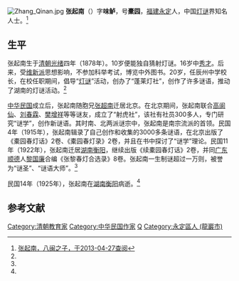 [[File:Zhang_Qinan.jpg|thumb]]
'''张起南'''（{{bd|1878年||1925年|}}）字'''味鲈'''，号'''橐园'''，[[福建|福建]][[永定|永定]]人，中国[[灯谜|灯谜]]界知名人士。<ref name=bm>[http://demo.haodi.com.cn/11/201005/bmzz/xinghe_show.asp?id=901&c2=46 张起南，八闽之子，于2013-04-27查阅]{{Dead link|date=2020年1月 |bot=InternetArchiveBot |fix-attempted=yes }}</ref>

==生平==
张起南生于[[清朝|清朝]][[光绪|光绪]]四年（1878年）。10岁便能独自猜射灯谜。16岁中[[秀才|秀才]]。后来，受[[维新派|维新派]]思想影响，不参加科举考试，博览中外图书。20岁，任辰州中学校长，在校任职期间，倡导“[[灯谜|灯谜]]”活动，创办了“蓬莱灯社”，创作了许多谜语，推动了湖南的灯谜活动。<ref name=bm/>

[[中华民国|中华民国]]成立后，张起南随胞兄[[张超南|张超南]]迁居北京。在北京期间，张起南联合[[高阆仙|高阆仙]]、[[刘春霖|刘春霖]]、[[樊增祥|樊增祥]]等等谜友，成立了“射虎社”，该社有社员300多人，专门研究“谜学”，创作新谜语。其时南、北两派谜宗中，张起南是南宗流派的首领。民国4年（1915年），张起南辑录了自己创作和收集的3000多条谜语，在北京出版了《橐园春灯话》2卷、《橐园春灯录》2卷，并且在书中探讨了“谜学”理论。民国11年（1922年），张起南迁居[[湖南|湖南]][[衡阳|衡阳]]，继续出版《续橐园春灯话》2卷，并同[[广东|广东]][[顺德|顺德]]人[[黎国廉|黎国廉]]合编《张黎春灯合选录》8卷。张起南一生制谜超过一万则，被誉为“谜圣”、“谜语大师”。<ref name=bm/>

民国14年（1925年），张起南在[[湖南|湖南]][[衡阳|衡阳]]病逝。<ref name=bm/>

==参考文献==
{{reflist}}

{{DEFAULTSORT:Zhang张}}
[[Category:清朝教育家|Category:清朝教育家]]
[[Category:中华民国作家|Category:中华民国作家]]
[[Category:张姓|Q]]
[[Category:永定區人_(龍巖市)|Category:永定區人 (龍巖市)]]